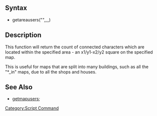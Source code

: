 == Syntax ==
* getareausers("<map name>",<x1>,<y1>,<x2>,<y2>)

== Description ==
This function will return the count of connected characters which are located 
within the specified area - an x1/y1-x2/y2 square on the specified map.

This is useful for maps that are split into many buildings, such as all the 
"*_in" maps, due to all the shops and houses.

==See Also==
*[[getmapusers]];
[[Category:Script Command]]